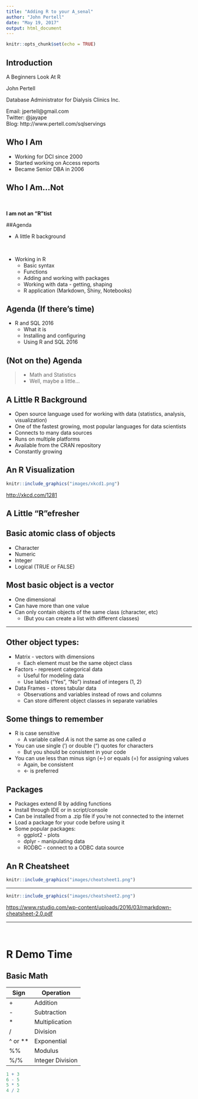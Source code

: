 ```yaml
---
title: "Adding R to your A_senal"
author: "John Pertell"
date: "May 19, 2017"
output: html_document
---
```


```r
knitr::opts_chunk$set(echo = TRUE)
```

## Introduction

A Beginners Look At R

John Pertell  

Database Administrator for Dialysis Clinics Inc.  


Email: jpertell@gmail.com  
Twitter: @jayape  
Blog: http://www.pertell.com/sqlservings

## Who I Am


- Working for DCI since 2000
- Started working on Access reports
- Became Senior DBA in 2006

## Who I Am...Not


&nbsp;

**I am not an "R"tist**

##Agenda


* A little R background  

&nbsp;

* Working in R
    + Basic syntax
    + Functions
    + Adding and working with packages
    + Working with data - getting, shaping
    + R application (Markdown, Shiny, Notebooks)

## Agenda (If there's time)


- R and SQL 2016
  + What it is
  + Installing and configuring
  + Using R and SQL 2016

## (Not on the) Agenda


>- Math and Statistics
>- Well, maybe a little...

## A Little R Background

- Open source language used for working with data (statistics, analysis, visualization)
- One of the fastest growing, most popular languages for data scientists
- Connects to many data sources
- Runs on multiple platforms
- Available from the CRAN repository
- Constantly growing

## An R Visualization 
```r
knitr::include_graphics("images/xkcd1.png")
```


<http://xkcd.com/1281>


## A Little "R"efresher

<h2>Basic atomic class of objects</h2>

- Character
- Numeric
- Integer
- Logical (TRUE or FALSE)
  
<h2>Most basic object is a vector</h2>

- One dimensional 
- Can have more than one value
- Can only contain objects of the same class (character, etc)
  + (But you can create a list with different classes)
    
---

<h2>Other object types:</h2>

- Matrix - vectors with dimensions
  + Each element must be the same object class
  
- Factors - represent categorical data
  + Useful for modeling data
  + Use labels ("Yes", "No") instead of integers (1, 2)
  
- Data Frames - stores tabular data
  + Observations and variables instead of rows and columns
  + Can store different object classes in separate variables
  
## Some things to remember


- R is case sensitive
  + A variable called *A* is not the same as one called *a*
  
- You can use single (') or double (") quotes for characters
  + But you should be consistent in your code
- You can use less than minus sign (<-) or equals (=) for assigning values
  + Again, be consistent
  + <- is preferred
  
## Packages

- Packages extend R by adding functions
- Install through IDE or in script/console
- Can be installed from a .zip file if you're not connected to the internet
- Load a package for your code before using it
- Some popular packages:
  + ggplot2 - plots
  + dplyr - manipulating data
  + RODBC - connect to a ODBC data source

## An R Cheatsheet 
```r
knitr::include_graphics("images/cheatsheet1.png")
```

---

```r
knitr::include_graphics("images/cheatsheet2.png")
```

<https://www.rstudio.com/wp-content/uploads/2016/03/rmarkdown-cheatsheet-2.0.pdf>

---



&nbsp;

<h1>R Demo Time</h1>

## Basic Math

  Sign | Operation                            
  -----|----------                           
   +    | Addition                             
   -    | Subtraction
   *    | Multiplication
   /    | Division
   ^ or **   | Exponential
   %%   | Modulus
   %/%  | Integer Division


``` r
1 + 3
6 - 5
5 * 5
4 / 2
```
